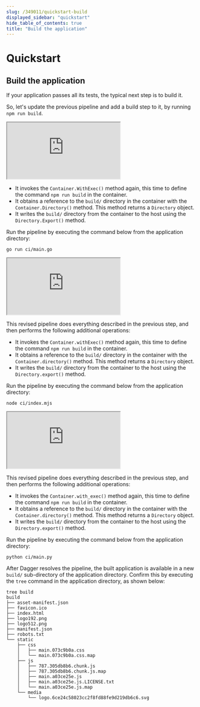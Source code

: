 ```yaml
---
slug: /349011/quickstart-build
displayed_sidebar: "quickstart"
hide_table_of_contents: true
title: "Build the application"
---
```


# Quickstart


## Build the application

If your application passes all its tests, the typical next step is to build it.

So, let's update the previous pipeline and add a build step to it, by running `npm run build`.

<Tabs groupId="language">
<TabItem value="Go">

<iframe class="embed" src="https://play.dagger.cloud/embed/EPvbuzgZ-IH"></iframe>

- It invokes the `Container.WithExec()` method again, this time to define the command `npm run build` in the container.
- It obtains a reference to the `build/` directory in the container with the `Container.Directory()` method. This method returns a `Directory` object.
- It writes the `build/` directory from the container to the host using the `Directory.Export()` method.

Run the pipeline by executing the command below from the application directory:

```shell
go run ci/main.go
```

</TabItem>
<TabItem value="Node.js">

<iframe class="embed" src="https://play.dagger.cloud/embed/pIYfTUXpztQ"></iframe>

This revised pipeline does everything described in the previous step, and then performs the following additional operations:

- It invokes the `Container.withExec()` method again, this time to define the command `npm run build` in the container.
- It obtains a reference to the `build/` directory in the container with the `Container.directory()` method. This method returns a `Directory` object.
- It writes the `build/` directory from the container to the host using the `Directory.export()` method.

Run the pipeline by executing the command below from the application directory:

```shell
node ci/index.mjs
```

</TabItem>
<TabItem value="Python">

<iframe class="embed" src="https://play.dagger.cloud/embed/B6i-aQ0vluD"></iframe>

This revised pipeline does everything described in the previous step, and then performs the following additional operations:

- It invokes the `Container.with_exec()` method again, this time to define the command `npm run build` in the container.
- It obtains a reference to the `build/` directory in the container with the `Container.directory()` method. This method returns a `Directory` object.
- It writes the `build/` directory from the container to the host using the `Directory.export()` method.

Run the pipeline by executing the command below from the application directory:

```shell
python ci/main.py
```

</TabItem>
</Tabs>

After Dagger resolves the pipeline, the built application is available in a new `build/` sub-directory of the application directory. Confirm this by executing the `tree` command in the application directory, as shown below:

```shell
tree build
build
├── asset-manifest.json
├── favicon.ico
├── index.html
├── logo192.png
├── logo512.png
├── manifest.json
├── robots.txt
└── static
    ├── css
    │   ├── main.073c9b0a.css
    │   └── main.073c9b0a.css.map
    ├── js
    │   ├── 787.305db8b6.chunk.js
    │   ├── 787.305db8b6.chunk.js.map
    │   ├── main.a03ce25e.js
    │   ├── main.a03ce25e.js.LICENSE.txt
    │   └── main.a03ce25e.js.map
    └── media
        └── logo.6ce24c58023cc2f8fd88fe9d219db6c6.svg
```
